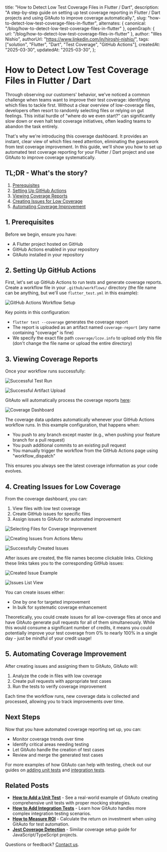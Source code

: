   title: "How to Detect Low Test Coverage Files in Flutter / Dart",
  description:
    "A step-by-step guide on setting up test coverage reporting in Flutter / Dart projects and using GitAuto to improve coverage automatically.",
  slug: "how-to-detect-low-test-coverage-files-in-flutter",
  alternates: { canonical: "/blog/how-to-detect-low-test-coverage-files-in-flutter" },
  openGraph: { url: "/blog/how-to-detect-low-test-coverage-files-in-flutter" },
  author: "Wes Nishio",
  authorUrl: "https://www.linkedin.com/in/hiroshi-nishio/",
  tags: ["solution", "Flutter", "Dart", "Test Coverage", "GitHub Actions"],
  createdAt: "2025-03-30",
  updatedAt: "2025-03-30",
};

# How to Detect Low Test Coverage Files in Flutter / Dart

Through observing our customers' behavior, we've noticed a common challenge when teams want to improve their test coverage: identifying which files to tackle first. Without a clear overview of low-coverage files, developers often resort to randomly selecting files or relying on gut feelings. This initial hurdle of "where do we even start?" can significantly slow down or even halt test coverage initiatives, often leading teams to abandon the task entirely.

That's why we're introducing this coverage dashboard. It provides an instant, clear view of which files need attention, eliminating the guesswork from test coverage improvement. In this guide, we'll show you how to set up automated test coverage reporting for your Flutter / Dart project and use GitAuto to improve coverage systematically.

## TL;DR - What's the story?

1. [Prerequisites](#1-prerequisites)
2. [Setting Up GitHub Actions](#2-setting-up-github-actions)
3. [Viewing Coverage Reports](#3-viewing-coverage-reports)
4. [Creating Issues for Low Coverage](#4-creating-issues-for-low-coverage)
5. [Automating Coverage Improvement](#5-automating-coverage-improvement)

## 1. Prerequisites

Before we begin, ensure you have:

- A Flutter project hosted on GitHub
- GitHub Actions enabled in your repository
- GitAuto installed in your repository

## 2. Setting Up GitHub Actions

First, let's set up GitHub Actions to run tests and generate coverage reports. Create a workflow file in your `.github/workflows/` directory (the file name can be anything, but we'll use `flutter_test.yml` in this example):

![GitHub Actions Workflow Setup](/blog/how-to-detect-low-test-coverage-files-in-flutter/step2.png)

Key points in this configuration:

- `flutter test --coverage` generates the coverage report
- The report is uploaded as an artifact named `coverage-report` (any name containing "coverage" is fine)
- We specify the exact file path `coverage/lcov.info` to upload only this file (don't change the file name or upload the entire directory)

## 3. Viewing Coverage Reports

Once your workflow runs successfully:

![Successful Test Run](/blog/how-to-detect-low-test-coverage-files-in-flutter/step3-1.png)

![Successful Artifact Upload](/blog/how-to-detect-low-test-coverage-files-in-flutter/step3-2.png)

GitAuto will automatically process the coverage reports [here](/dashboard/coverage):

![Coverage Dashboard](/blog/how-to-detect-low-test-coverage-files-in-flutter/step3-3.png)

The coverage data updates automatically whenever your GitHub Actions workflow runs. In this example configuration, that happens when:

- You push to any branch except master (e.g., when pushing your feature branch for a pull request)
- You push additional commits to an existing pull request
- You manually trigger the workflow from the GitHub Actions page using "workflow_dispatch"

This ensures you always see the latest coverage information as your code evolves.

## 4. Creating Issues for Low Coverage

From the coverage dashboard, you can:

1. View files with low test coverage
2. Create GitHub issues for specific files
3. Assign issues to GitAuto for automated improvement

![Selecting Files for Coverage Improvement](/blog/how-to-detect-low-test-coverage-files-in-flutter/step4-1.png)

![Creating Issues from Actions Menu](/blog/how-to-detect-low-test-coverage-files-in-flutter/step4-2.png)

![Successfully Created Issues](/blog/how-to-detect-low-test-coverage-files-in-flutter/step4-3.png)

After issues are created, the file names become clickable links. Clicking these links takes you to the corresponding GitHub issues:

![Created Issue Example](/blog/how-to-detect-low-test-coverage-files-in-flutter/step4-4.png)

![Issues List View](/blog/how-to-detect-low-test-coverage-files-in-flutter/step4-5.png)

You can create issues either:

- One by one for targeted improvement
- In bulk for systematic coverage enhancement

Theoretically, you could create issues for all low-coverage files at once and have GitAuto generate pull requests for all of them simultaneously. While this would consume a significant number of credits, it means you could potentially improve your test coverage from 0% to nearly 100% in a single day - just be mindful of your credit usage!

## 5. Automating Coverage Improvement

After creating issues and assigning them to GitAuto, GitAuto will:

1. Analyze the code in files with low coverage
2. Create pull requests with appropriate test cases
3. Run the tests to verify coverage improvement

Each time the workflow runs, new coverage data is collected and processed, allowing you to track improvements over time.

## Next Steps

Now that you have automated coverage reporting set up, you can:

- Monitor coverage trends over time
- Identify critical areas needing testing
- Let GitAuto handle the creation of test cases
- Review and merge the generated test cases

For more examples of how GitAuto can help with testing, check out our guides on [adding unit tests](/blog/how-to-add-a-unit-test) and [integration tests](/blog/how-to-add-integration-tests).

## Related Posts

- **[How to Add a Unit Test](/blog/how-to-add-a-unit-test)** - See a real-world example of GitAuto creating comprehensive unit tests with proper mocking strategies.
- **[How to Add Integration Tests](/blog/how-to-add-integration-tests)** - Learn how GitAuto handles more complex integration testing scenarios.
- **[How to Measure ROI](/blog/how-to-measure-roi)** - Calculate the return on investment when using GitAuto for test automation.
- **[Jest Coverage Detection](/blog/how-to-detect-low-test-coverage-files-in-jest)** - Similar coverage setup guide for JavaScript/TypeScript projects.

Questions or feedback? [Contact us](/contact).
